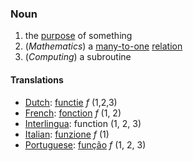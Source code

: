 ===Noun===
#the [[purpose]] of something
#(''Mathematics'') a [[many-to-one]] [[relation]]
#(''Computing'') a subroutine

====Translations====
*[[Dutch]]: [[functie]] ''f'' (1,2,3)
*[[French]]: [[fonction]] ''f'' (1, 2)
*[[Interlingua]]: function (1, 2, 3)
*[[Italian]]: [[funzione]] ''f'' (1)
*[[Portuguese]]: [[função]] ''f'' (1, 2, 3)
